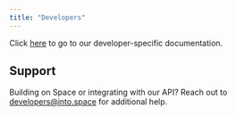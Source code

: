 ```yaml
---
title: "Developers"
---
```


Click [here](/build/overview) to go to our developer-specific documentation.

## Support

Building on Space or integrating with our API? Reach out to [developers@into.space](mailto:developers@into.space) for additional help.